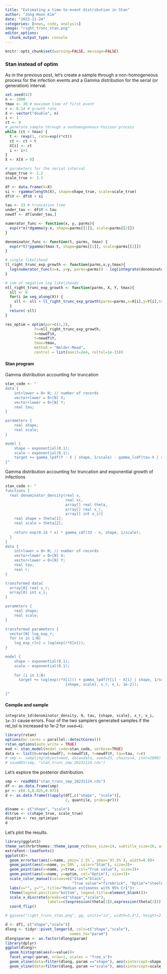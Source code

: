 ```yaml
---
title: "Estimating a time-to-event distribution in Stan"
author: "Jong-Hoon Kim"
date: "2023-11-24"
categories: [news, code, analysis]
image: "right_trunc_stan.png"
editor_options: 
  chunk_output_type: console
---
```


```r
knitr::opts_chunk$set(warning=FALSE, message=FALSE) 
```

### Stan instead of optim

As in the previous post, let's create a sample through a non-homogeneous process for the infection events and a Gamma distribution for the serial (or generation) interval.

```r
set.seed(42)
n <- 1000
tmax <- 30 # maximum time of first event
r <- 0.14 # growth rate
X <- vector("double", n)
i <- 1
ct <- 0
# generate sample through a nonhomogeneous Poisson process
while (ct < tmax) {
  t <- rexp(1, rate=exp(r*ct))
  ct <- ct + t
  X[i] <- ct
  i <- i+1
}
X <- X[X > 0]

# parameters for the serial interval
shape_true <- 2.2
scale_true <- 3.3

df <- data.frame(X=X)
si <- rgamma(length(X), shape=shape_true, scale=scale_true)
df$Y <- df$X + si

tau <- 33 # truncation time
under_tau <- df$Y < tau 
newdf <- df[under_tau,]

numerator_func <- function(x, y, parms){
  exp(r*x)*dgamma(y-x, shape=parms[[1]], scale=parms[[2]])
}

denominator_func <- function(t, parms, tmax) {
  exp(r*t)*pgamma(tmax-t, shape=parms[[1]], scale=parms[[2]])
}

# single likelihood
ll_right_trunc_exp_growth <- function(parms,x,y,tmax){
  log(numerator_func(x=x, y=y, parms=parms)) - log(integrate(denominator_func,lower=0, upper=tmax, parms=parms, tmax=tmax)$value)
}

# sum of negative log likelihoods
nll_right_trunc_exp_growth <- function(parms, X, Y, tmax){
  sll <- 0
  for(i in seq_along(X)) {
    sll <- sll + ll_right_trunc_exp_growth(parms=parms,x=X[i],y=Y[i],tmax=tmax)
  }
  return(-sll)
}

res_optim = optim(par=c(1,2), 
             fn=nll_right_trunc_exp_growth, 
             X=newdf$X, 
             Y=newdf$Y,
             tmax=tmax,
             method = "Nelder-Mead",
             control = list(maxit=2e4, reltol=1e-15))
```

#### Stan program

Gamma distribution accounting for truncation

```r
stan_code <- "
data {
    int<lower = 0> N; // number of records
    vector<lower = 0>[N] X;
    vector<lower = 0>[N] Y;
    real tau;
}

parameters {
    real shape;
    real scale;
}

model {
    shape ~ exponential(0.1);
    scale ~ exponential(0.1);
    target += gamma_lpdf(Y - X | shape, 1/scale) - gamma_lcdf(tau-X | shape, 1/scale);
}"    
```

Gamma distribution accounting for truncation and exponential growth of infections

```r
stan_code <- "
functions {
  real denominator_density(real x,
                           real xc,                
                           array[] real theta,     
                           array[] real x_r,                        
                           array[] int x_i){
    real shape = theta[1];
    real scale = theta[2];
  
    return exp(0.14 * x) * gamma_cdf(33 - x, shape, 1/scale);
  }
}
data {
    int<lower = 0> N; // number of records
    vector<lower = 0>[N] X;
    vector<lower = 0>[N] Y;
    real tau;
    real r;
}

transformed data{     
  array[0] real x_r;
  array[0] int x_i;  
} 

parameters {
    real shape;
    real scale;
}

transformed parameters {
  vector[N] log_exp_r;
  for (n in 1:N)
    log_exp_r[n] = log(exp(r*X[n]));
}

model {
    shape ~ exponential(0.1);
    scale ~ exponential(0.1);
    
    for (i in 1:N)
      target += log(exp(r*X[i])) + gamma_lpdf(Y[i] - X[i] | shape, 1/scale) -                          log(integrate_1d(denominator_density, 0, tau,
                           {shape, scale}, x_r, x_i, 1e-2));
     
}"
```

#### Compile and sample

`integrate_1d(denominator_density, 0, tau, {shape, scale}, x_r, x_i, 1e-3)` cause errors. Four of the two samplers generated samples if the rel_tol is increased to 1e-2 for `seed=42`.

```r
library(rstan)
options(mc.cores = parallel::detectCores())
rstan_options(auto_write = TRUE)
mod <- stan_model(model_code=stan_code, verbose=TRUE)
data <- list(N=nrow(newdf), X=newdf$X, Y=newdf$Y, tau=tau, r=r)
# smp <- sampling(object=mod, data=data, seed=33, chains=4, iter=2000)
# saveRDS(smp, "stan_trunc_smp_20231124.rds")
```

Let's explore the posterior distribution.

```r
smp <- readRDS("stan_trunc_smp_20231124.rds")
df <- as.data.frame(smp)
pr <- c(0.5,0.025,0.975)
d <- as.data.frame(t(apply(df[,c("shape", "scale")],
                           2, quantile, probs=pr)))

d$name <- c("shape", "scale")
d$true <- c(shape_true, scale_true)
d$optim <- res_optim$par
d
```

Let's plot the results.

```r
library(ggplot2)
theme_set(hrbrthemes::theme_ipsum_rc(base_size=14, subtitle_size=16, axis_title_size=12))
extrafont::loadfonts()
ggplot(d)+ 
  geom_errorbar(aes(x=name, ymin=`2.5%`, ymax=`97.5%`), width=0.0)+
  geom_point(aes(x=name, y=`50%`, color="Stan"), size=3)+
  geom_point(aes(x=name, y=true, col="True value"), size=3)+
  geom_point(aes(x=name, y=optim, col="Optim"), size=3)+
  scale_color_manual(values=c("Stan"="black",
                              "True value"="firebrick", "Optim"="steelblue"))+
  labs(x="", y="", title="Median estimates with 95% CrI")+
  theme(legend.position="bottom", legend.title=element_blank())+
  scale_x_discrete(breaks=c("shape","scale"),
                   labels=c(expression(theta[1]),expression(theta[2])))+
  coord_flip()

# ggsave("right_trunc_stan.png", gg, units="in", width=3.4*2, height=2.7*2)
```

```r
d <- df[, c("shape","scale")]
dlong <- tidyr::pivot_longer(d, cols=c("shape","scale"),
                             names_to="param")        
dlong$param <- as.factor(dlong$param)
library(dplyr)
ggplot(dlong)+ 
  geom_histogram(aes(x=value))+
  facet_wrap(~param, nrow=1, scales = "free_x")+
  geom_vline(data=filter(dlong, param =="shape"), aes(xintercept=shape_true), color="firebrick", linewidth=1.2) +
  geom_vline(data=filter(dlong, param =="scale"), aes(xintercept=scale_true), color="firebrick", linewidth=1.2)
```
